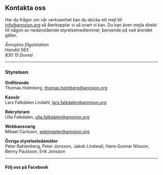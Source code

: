 
## Kontakta oss

Har du frågor om vår verksamhet kan du skicka ett mejl till info@annsjon.org så återkopplar vi så snart vi kan. Du kan även mejla direkt till någon av nedanstående styrelsemedlemmar, beroende på vad ärendet gäller.

_Ånnsjöns fågelstation_\
_Handöl 563_\
_830 15 Duved_

---

### Styrelsen

**Ordförande**\
Thomas Holmberg, thomas.holmberg@annsjon.org

**Kassör**\
Lars Falkdalen Lindahl, lars.falkdalen@annsjon.org

**Rekryterare**\
Ulla Falkdalen, ulla.falkdalen@annsjon.org

**Webbansvarig**\
Mikael Carlsson, webmaster@annsjon.org

**Övriga styrelseledamöter**\
Peter Bahlenberg, Peter Jonsson, Jakob Lindwall, Hans‑Gunnar Nilsson, Benny Paulsson, Erik Jonsson

---

#### Följ oss på Facebook

<FacebookLinks />
